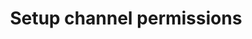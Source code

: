 ---
title: "Setup channel permissions"
description: "Make your server feel professional by setting up permissions accordingly."
icon: "lock"
---